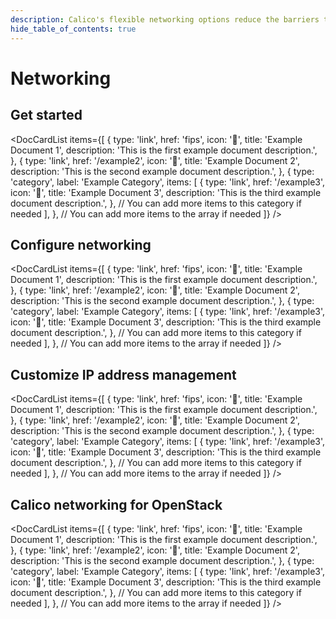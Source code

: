 ```yaml
---
description: Calico's flexible networking options reduce the barriers to adopting a CaaS platform solution. Determine the best networking option for your implementation.
hide_table_of_contents: true
---
```


# Networking


## Get started

<DocCardList items={[
  {
    type: 'link',
    href: 'fips',
    icon: '📄',
    title: 'Example Document 1',
    description: 'This is the first example document description.',
  },
  {
    type: 'link',
    href: '/example2',
    icon: '📄',
    title: 'Example Document 2',
    description: 'This is the second example document description.',
  },
  {
    type: 'category',
    label: 'Example Category',
    items: [
      {
        type: 'link',
        href: '/example3',
        icon: '📄',
        title: 'Example Document 3',
        description: 'This is the third example document description.',
      },
      // You can add more items to this category if needed
    ],
  },
  // You can add more items to the array if needed
]} />

## Configure networking

<DocCardList items={[
  {
    type: 'link',
    href: 'fips',
    icon: '📄',
    title: 'Example Document 1',
    description: 'This is the first example document description.',
  },
  {
    type: 'link',
    href: '/example2',
    icon: '📄',
    title: 'Example Document 2',
    description: 'This is the second example document description.',
  },
  {
    type: 'category',
    label: 'Example Category',
    items: [
      {
        type: 'link',
        href: '/example3',
        icon: '📄',
        title: 'Example Document 3',
        description: 'This is the third example document description.',
      },
      // You can add more items to this category if needed
    ],
  },
  // You can add more items to the array if needed
]} />

## Customize IP address management

<DocCardList items={[
  {
    type: 'link',
    href: 'fips',
    icon: '📄',
    title: 'Example Document 1',
    description: 'This is the first example document description.',
  },
  {
    type: 'link',
    href: '/example2',
    icon: '📄',
    title: 'Example Document 2',
    description: 'This is the second example document description.',
  },
  {
    type: 'category',
    label: 'Example Category',
    items: [
      {
        type: 'link',
        href: '/example3',
        icon: '📄',
        title: 'Example Document 3',
        description: 'This is the third example document description.',
      },
      // You can add more items to this category if needed
    ],
  },
  // You can add more items to the array if needed
]} />

## Calico networking for OpenStack

<DocCardList items={[
  {
    type: 'link',
    href: 'fips',
    icon: '📄',
    title: 'Example Document 1',
    description: 'This is the first example document description.',
  },
  {
    type: 'link',
    href: '/example2',
    icon: '📄',
    title: 'Example Document 2',
    description: 'This is the second example document description.',
  },
  {
    type: 'category',
    label: 'Example Category',
    items: [
      {
        type: 'link',
        href: '/example3',
        icon: '📄',
        title: 'Example Document 3',
        description: 'This is the third example document description.',
      },
      // You can add more items to this category if needed
    ],
  },
  // You can add more items to the array if needed
]} />

